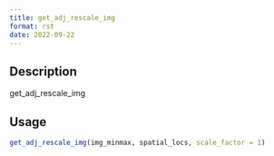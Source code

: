 ```yaml
--- 
title: get_adj_rescale_img 
format: rst 
date: 2022-09-22 
--- 
```


## Description

get_adj_rescale_img


## Usage

```r
get_adj_rescale_img(img_minmax, spatial_locs, scale_factor = 1)
```


